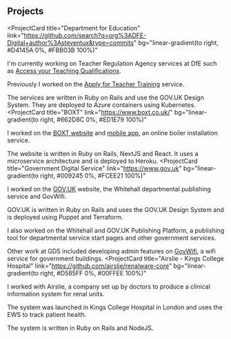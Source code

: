 ## Projects

<ProjectCard
  title="Department for Education"
  link="https://github.com/search?q=org%3ADFE-Digital+author%3Asteventux&type=commits"
  bg="linear-gradient(to right, #D4145A 0%, #FBB03B 100%)"
>
  I'm currently working on Teacher Regulation Agency services at DfE such as [Access your Teaching Qualifications](https://github.com/DFE-Digital/access-your-teaching-qualifications/).

  Previously I worked on the [Apply for Teacher Training](https://github.com/DFE-Digital/apply-for-teacher-training) service.

  The services are written in Ruby on Rails and use the GOV.UK Design System. They are deployed to Azure containers using Kubernetes.
</ProjectCard>
<ProjectCard
  title="BOXT"
  link="https://www.boxt.co.uk/"
  bg="linear-gradient(to right, #662D8C 0%, #ED1E79 100%)"
>
  I worked on the [BOXT website](https://www.boxt.co.uk) and [mobile app](https://apps.apple.com/gb/app/boxt/id1623854865), an online boiler installation service.

  The website is written in Ruby on Rails, NextJS and React. It uses a microservice architecture and is deployed to Heroku.
</ProjectCard>
<ProjectCard
  title="Government Digital Service"
  link="https://www.gov.uk"
  bg="linear-gradient(to right, #009245 0%, #FCEE21 100%)"
>
  I worked on the [GOV.UK](https://www.gov.uk/) website, the Whitehall departmental publishing service and GovWifi.

  GOV.UK is written in Ruby on Rails and uses the GOV.UK Design System and is deployed using Puppet and Terraform.

  I also worked on the Whitehall and GOV.UK Publishing Platform, a publishing tool for departmental service start pages and other government services.

  Other work at GDS included developing admin features on [GovWifi](https://github.com/alphagov/govwifi-admin), a wifi service for government buildings.
</ProjectCard>
<ProjectCard
  title="Airslie - Kings College Hospital"
  link="https://github.com/airslie/renalware-core"
  bg="linear-gradient(to right, #D585FF 0%, #00FFEE 100%)"
>
  I worked with Airslie, a company set up by doctors to produce a clinical information system for renal units.

  The system was launched in Kings College Hospital in London and uses the EWS to track patient health.

  The system is written in Ruby on Rails and NodeJS.
</ProjectCard>
